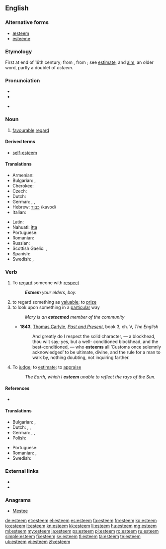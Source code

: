 ==English==

===Alternative forms===
* [[æsteem]] {{qualifier|archaic}}
* [[esteeme]] {{qualifier|obsolete}}

===Etymology===
First at end of 16th century; from {{etyl|frm}} {{term|estimer}}, from {{etyl|la}} {{term|aestimare||to value, rate, weigh, estimate}}; see [[estimate]], and [[aim]], an older word, partly a doublet of ''esteem''.

===Pronunciation===
* {{IPA|[ɛsˈtiːm]}}
* {{audio|en-us-esteem.ogg|Audio (US)}}

* {{rhymes|iːm}}

===Noun===
{{en-noun|-}}

# [[favourable]] [[regard]]

====Derived terms====
* [[self-esteem]]

====Translations====
{{trans-top|favourable regard}}
* Armenian: {{t-|hy|հարգանք|tr=hargank’}}
* Bulgarian: {{t+|bg|уважение|n|sc=Cyrl}}, {{t+|bg|почит|f|sc=Cyrl}}
* Cherokee: {{t|chr|ᎦᎸᏉᏗ|tr=galvquodi|sc=Cher}}
* Czech: {{t-|cs|úcta|f}}
* Dutch: {{t+|nl|achting|f}}
* German: {{t+|de|Achtung|f}},  {{t+|de|Ansehen|n}}, {{t-|de|Wertschätzung|f}}
* Hebrew: [[כבוד]] /kavod/
* Italian: {{t+|it|stima|f}}
{{trans-mid}}
* Latin: {{t-|la|diligere}}
* Nahuatl: [[itta]]
* Portuguese: {{t+|pt|estima}}
* Romanian: {{t+|ro|stimă|f}}
* Russian: {{t+|ru|уважение|tr=uvazhenie}}
* Scottish Gaelic: {{t-|gd|onair|f}},  {{t-|gd|urram|m}}
* Spanish: {{t-|es|estima}}
* Swedish: {{t+|sv|vördnad|c}}, {{t+|sv|aktning|c}}
{{trans-bottom}}

===Verb===
{{en-verb}}

# To [[regard]] someone with [[respect]]
#: '''''Esteem''' your elders, boy.''
# to regard something as [[valuable]]; to [[prize]]
# to look upon something in a [[particular]] way
#: ''Mary is an '''esteemed''' member of the community''
#* '''1843''', [[w:Thomas_Carlyle|Thomas Carlyle]], ''[[:w:Past and Present (book)|Past and Present]]'', book 3, ch. V, ''The English''
#*: And greatly do I respect the solid character, — a blockhead, thou wilt say;  yes, but a well- conditioned blockhead, and the best-conditioned, — who '''esteems''' all ‘Customs once solemnly acknowledged’ to be ultimate, divine, and the rule for a man to walk by, nothing doubting, not inquiring farther.
# {{obsolete}} To [[judge]]; to [[estimate]]; to [[appraise]]
#: ''The Earth, which I '''esteem''' unable to reflect the rays of the Sun.''

====References====
* {{R:OED2}}

====Translations====
{{trans-top|To [[regard]] someone with [[respect]]}}
* Bulgarian: {{t+|bg|уважавам}}, {{t+|bg|почитам}}
* Dutch: {{t+|nl|achten}}, {{t+|nl|waarderen}}, {{t+|nl|prijzen}}
* German: {{t+|de|schätzen}}, {{t+|de|ansehen}}, {{t+|de|achten}}
* Polish: {{t+|pl|szanować}}
{{trans-mid}}
* Portuguese: {{t+|pt|estimar}}
* Romanian: {{t+|ro|stima}}, {{t+|ro|aprecia}}
* Swedish: {{t-|sv|vörda}}
{{trans-bottom}}

===External links===
* {{R:Webster 1913}}
* {{R:Century 1911}}

===Anagrams===
* [[Mestee#English|Mestee]]

[[de:esteem]]
[[et:esteem]]
[[el:esteem]]
[[es:esteem]]
[[fa:esteem]]
[[fr:esteem]]
[[ko:esteem]]
[[io:esteem]]
[[it:esteem]]
[[kn:esteem]]
[[kk:esteem]]
[[li:esteem]]
[[hu:esteem]]
[[mg:esteem]]
[[ml:esteem]]
[[my:esteem]]
[[ja:esteem]]
[[ps:esteem]]
[[pl:esteem]]
[[ro:esteem]]
[[ru:esteem]]
[[simple:esteem]]
[[fi:esteem]]
[[sv:esteem]]
[[tl:esteem]]
[[ta:esteem]]
[[te:esteem]]
[[uk:esteem]]
[[vi:esteem]]
[[zh:esteem]]